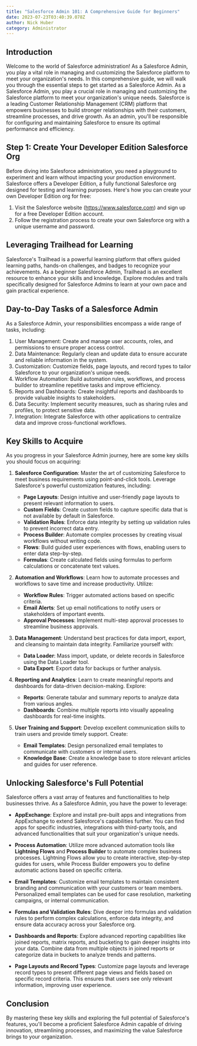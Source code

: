 ```yaml
---
title: "Salesforce Admin 101: A Comprehensive Guide for Beginners"
date: 2023-07-23T03:40:39.078Z
author: Nick Huber
category: Administrator
---
```

## Introduction

Welcome to the world of Salesforce administration! As a Salesforce Admin, you play a vital role in managing and customizing the Salesforce platform to meet your organization's needs. In this comprehensive guide, we will walk you through the essential steps to get started as a Salesforce Admin. As a Salesforce Admin, you play a crucial role in managing and customizing the Salesforce platform to meet your organization's unique needs. Salesforce is a leading Customer Relationship Management (CRM) platform that empowers businesses to build stronger relationships with their customers, streamline processes, and drive growth. As an admin, you'll be responsible for configuring and maintaining Salesforce to ensure its optimal performance and efficiency.

## Step 1: Create Your Developer Edition Salesforce Org

Before diving into Salesforce administration, you need a playground to experiment and learn without impacting your production environment. Salesforce offers a Developer Edition, a fully functional Salesforce org designed for testing and learning purposes. Here's how you can create your own Developer Edition org for free:

1. Visit the Salesforce website (https://www.salesforce.com) and sign up for a free Developer Edition account.
2. Follow the registration process to create your own Salesforce org with a unique username and password.

## Leveraging Trailhead for Learning

Salesforce's Trailhead is a powerful learning platform that offers guided learning paths, hands-on challenges, and badges to recognize your achievements. As a beginner Salesforce Admin, Trailhead is an excellent resource to enhance your skills and knowledge. Explore modules and trails specifically designed for Salesforce Admins to learn at your own pace and gain practical experience.

## Day-to-Day Tasks of a Salesforce Admin

As a Salesforce Admin, your responsibilities encompass a wide range of tasks, including:

1. User Management: Create and manage user accounts, roles, and permissions to ensure proper access control.
2. Data Maintenance: Regularly clean and update data to ensure accurate and reliable information in the system.
3. Customization: Customize fields, page layouts, and record types to tailor Salesforce to your organization's unique needs.
4. Workflow Automation: Build automation rules, workflows, and process builder to streamline repetitive tasks and improve efficiency.
5. Reports and Dashboards: Create insightful reports and dashboards to provide valuable insights to stakeholders.
6. Data Security: Implement security measures, such as sharing rules and profiles, to protect sensitive data.
7. Integration: Integrate Salesforce with other applications to centralize data and improve cross-functional workflows.

## Key Skills to Acquire

As you progress in your Salesforce Admin journey, here are some key skills you should focus on acquiring:

1. **Salesforce Configuration**: Master the art of customizing Salesforce to meet business requirements using point-and-click tools. Leverage Salesforce's powerful customization features, including:

   - **Page Layouts**: Design intuitive and user-friendly page layouts to present relevant information to users.
   - **Custom Fields**: Create custom fields to capture specific data that is not available by default in Salesforce.
   - **Validation Rules**: Enforce data integrity by setting up validation rules to prevent incorrect data entry.
   - **Process Builder**: Automate complex processes by creating visual workflows without writing code.
   - **Flows**: Build guided user experiences with flows, enabling users to enter data step-by-step.
   - **Formulas**: Create calculated fields using formulas to perform calculations or concatenate text values.

2. **Automation and Workflows**: Learn how to automate processes and workflows to save time and increase productivity. Utilize:

   - **Workflow Rules**: Trigger automated actions based on specific criteria.
   - **Email Alerts**: Set up email notifications to notify users or stakeholders of important events.
   - **Approval Processes**: Implement multi-step approval processes to streamline business approvals.

3. **Data Management**: Understand best practices for data import, export, and cleansing to maintain data integrity. Familiarize yourself with:

   - **Data Loader**: Mass import, update, or delete records in Salesforce using the Data Loader tool.
   - **Data Export**: Export data for backups or further analysis.

4. **Reporting and Analytics**: Learn to create meaningful reports and dashboards for data-driven decision-making. Explore:

   - **Reports**: Generate tabular and summary reports to analyze data from various angles.
   - **Dashboards**: Combine multiple reports into visually appealing dashboards for real-time insights.

5. **User Training and Support**: Develop excellent communication skills to train users and provide timely support. Create:

   - **Email Templates**: Design personalized email templates to communicate with customers or internal users.
   - **Knowledge Base**: Create a knowledge base to store relevant articles and guides for user reference.

## Unlocking Salesforce's Full Potential

Salesforce offers a vast array of features and functionalities to help businesses thrive. As a Salesforce Admin, you have the power to leverage:

- **AppExchange**: Explore and install pre-built apps and integrations from AppExchange to extend Salesforce's capabilities further. You can find apps for specific industries, integrations with third-party tools, and advanced functionalities that suit your organization's unique needs.

- **Process Automation**: Utilize more advanced automation tools like **Lightning Flows** and **Process Builder** to automate complex business processes. Lightning Flows allow you to create interactive, step-by-step guides for users, while Process Builder empowers you to define automatic actions based on specific criteria.

- **Email Templates**: Customize email templates to maintain consistent branding and communication with your customers or team members. Personalized email templates can be used for case resolution, marketing campaigns, or internal communication.

- **Formulas and Validation Rules**: Dive deeper into formulas and validation rules to perform complex calculations, enforce data integrity, and ensure data accuracy across your Salesforce org.

- **Dashboards and Reports**: Explore advanced reporting capabilities like joined reports, matrix reports, and bucketing to gain deeper insights into your data. Combine data from multiple objects in joined reports or categorize data in buckets to analyze trends and patterns.

- **Page Layouts and Record Types**: Customize page layouts and leverage record types to present different page views and fields based on specific record criteria. This ensures that users see only relevant information, improving user experience.

## Conclusion

By mastering these key skills and exploring the full potential of Salesforce's features, you'll become a proficient Salesforce Admin capable of driving innovation, streamlining processes, and maximizing the value Salesforce brings to your organization.